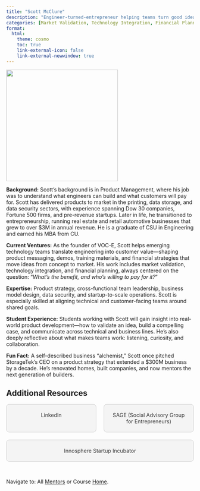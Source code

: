 ```yaml
---
title: "Scott McClure"
description: "Engineer-turned-entrepreneur helping teams turn good ideas into valuable products."
categories: [Market Validation, Technology Integration, Financial Planning]
format: 
  html: 
    theme: cosmo
    toc: true
    link-external-icon: false
    link-external-newwindow: true
---
```


![](scott-mcclure.jpeg){fig-align="left" width=300}

**Background:** Scott's background is in Product Management, where his job was to understand what engineers can build and what customers will pay for. Scott has delivered products to market in the printing, data storage, and data security sectors, with experience spanning Dow 30 companies, Fortune 500 firms, and pre-revenue startups. Later in life, he transitioned to entrepreneurship, running real estate and retail automotive businesses that grew to over $3M in annual revenue. He is a graduate of CSU in Engineering and earned his MBA from CU.

**Current Ventures:** As the founder of VOC-E, Scott helps emerging technology teams translate engineering into customer value—shaping product messaging, demos, training materials, and financial strategies that move ideas from concept to market. His work includes market validation, technology integration, and financial planning, always centered on the question: “*What’s the benefit, and who’s willing to pay for it?*”

**Expertise:** Product strategy, cross-functional team leadership, business model design, data security, and startup-to-scale operations. Scott is especially skilled at aligning technical and customer-facing teams around shared goals.

**Student Experience:** Students working with Scott will gain insight into real-world product development—how to validate an idea, build a compelling case, and communicate across technical and business lines. He’s also deeply reflective about what makes teams work: listening, curiosity, and collaboration.

**Fun Fact:** A self-described business “alchemist,” Scott once pitched StorageTek’s CEO on a product strategy that extended a $300M business by a decade. He’s renovated homes, built companies, and now mentors the next generation of builders.

## Additional Resources


```{=html}
<div style="display: flex; justify-content: space-between; gap: 20px; flex-wrap: wrap;">

  <a href="https://www.linkedin.com/in/sdmcclure/" target="_blank" style="flex: 1; min-width: 200px; text-align: center; padding: 20px; background: #f4f4f4; border: 1px solid #ccc; text-decoration: none; color: #333; border-radius: 8px;">
    LinkedIn
  </a>

  <a href="https://innosphereventures.org/sage-advisor-rre/" target="_blank" style="flex: 1; min-width: 200px; text-align: center; padding: 20px; background: #f4f4f4; border: 1px solid #ccc; text-decoration: none; color: #333; border-radius: 8px;">
    SAGE (Social Advisory Group for Entrepreneurs)
  </a>

  <a href="https://innosphereventures.org/" target="_blank" style="flex: 1; min-width: 200px; text-align: center; padding: 20px; background: #f4f4f4; border: 1px solid #ccc; text-decoration: none; color: #333; border-radius: 8px;">
    Innosphere Startup Incubator
  </a>

</div>
```

<br>


::: footer
Navigate to: All [Mentors](../mentors.qmd) or Course [Home](https://laurenchenarides.github.io/csu-arec-224/).
:::
